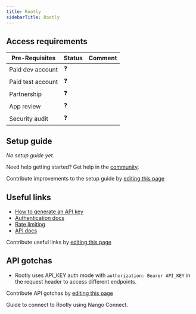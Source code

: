 ```yaml
---
title: Rootly
sidebarTitle: Rootly
---
```



<Overview />
<PreBuiltTooling />
<PreBuiltUseCases />

## Access requirements
| Pre-Requisites | Status | Comment|
| - | - | - |
| Paid dev account | ❓ |  |
| Paid test account | ❓ |  |
| Partnership | ❓ | |
| App review | ❓ |  |
| Security audit | ❓ | |


## Setup guide

_No setup guide yet._

<Tip>Need help getting started? Get help in the [community](https://nango.dev/slack).</Tip>

<Note>Contribute improvements to the setup guide by [editing this page](https://github.com/nangohq/nango/tree/master/docs-v2/integrations/all/rootly.mdx)</Note>


## Useful links

-   [How to generate an API key](https://docs.rootly.com/api-reference/overview#how-to-generate-an-api-key%3F)
-   [Authentication docs](https://docs.rootly.com/api-reference/overview#authentication-and-requests)
-   [Rate limiting](https://docs.rootly.com/api-reference/overview#rate-limiting)
-   [API docs](https://docs.rootly.com/api-reference/overview)

<Note>Contribute useful links by [editing this page](https://github.com/nangohq/nango/tree/master/docs-v2/integrations/all/rootly.mdx)</Note>

## API gotchas

- Rootly uses API_KEY auth mode with `authorization: Bearer API_KEY` in the request header to access different endpoints.

<Note>Contribute API gotchas by [editing this page](https://github.com/nangohq/nango/tree/master/docs-v2/integrations/all/rootly.mdx)</Note>

<Card title="Connect to Rootly" icon="link" href="/integrations/all/rootly/connect" horizontal>
  Guide to connect to Rootly using Nango Connect.
</Card>